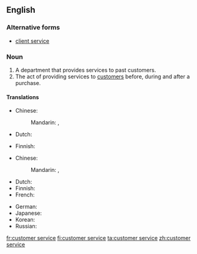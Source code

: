 ==English==
{{wikipedia}}

===Alternative forms===
* [[client service]]

===Noun===
{{en-noun|-}}

# A department that provides services to past customers.
# The act of providing services to [[customer]]s before, during and after a purchase.

====Translations====
{{trans-top|department}}
* Chinese:
*: Mandarin: {{t|zh|顧客服務部|sc=Hani}}, {{t|zh|顾客服务部|tr=gùkè fúwùbù|sc=Hani}}
* Dutch: {{t-|nl|klantenservice|m|f}}
{{trans-mid}}
* Finnish: {{t+|fi|asiakaspalvelu}}
{{trans-bottom}}

{{trans-top|act of providing services}}
* Chinese:
*: Mandarin: {{t|zh|顧客服務|sc=Hani}}, {{t|zh|顾客服务|tr=gùkè fúwù|sc=Hani}}
* Dutch: {{t-|nl|klantenservice|m|f}}
* Finnish: {{t+|fi|asiakaspalvelu}}
* French: {{t|fr|service client|m}}
{{trans-mid}}
* German: {{t|de|Kundendienst|m}}
* Japanese: {{t|ja|顧客サービス|tr=kokyaku sābisu|sc=Jpan}}
* Korean: {{t|ko|고객 서비스|tr=gogaek seobiseu|sc=Kore}}
* Russian: {{t|ru|обслуживание клиентов|n|tr=obslúživanije klijéntov|sc=Cyrl}}
{{trans-bottom}}

[[fr:customer service]]
[[fi:customer service]]
[[ta:customer service]]
[[zh:customer service]]